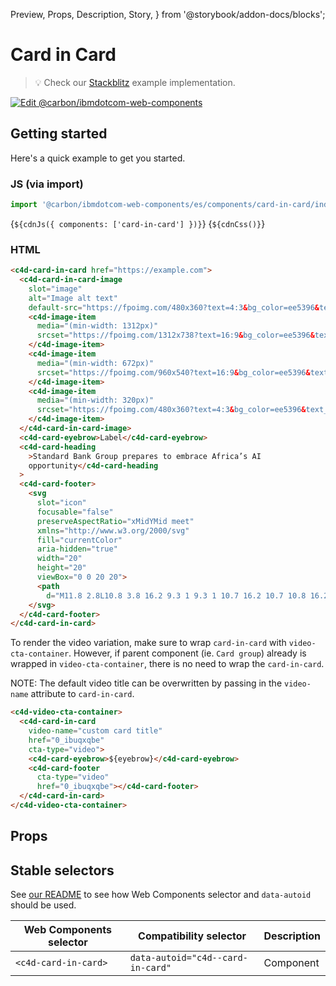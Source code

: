   Preview,
  Props,
  Description,
  Story,
} from '@storybook/addon-docs/blocks';

# Card in Card

> 💡 Check our
> [Stackblitz](https://stackblitz.com/github/carbon-design-system/carbon-for-ibm-dotcom/tree/main/packages/web-components/examples/stackblitz/components/card-in-card)
> example implementation.

[![Edit @carbon/ibmdotcom-web-components](https://developer.stackblitz.com/img/open_in_stackblitz.svg)](https://stackblitz.com/github/carbon-design-system/carbon-for-ibm-dotcom/tree/main/packages/web-components/examples/stackblitz/components/card-in-card)

## Getting started

Here's a quick example to get you started.

### JS (via import)

```javascript
import '@carbon/ibmdotcom-web-components/es/components/card-in-card/index.js';
```

<Markdown>{`${cdnJs({ components: ['card-in-card'] })}`}</Markdown>
<Markdown>{`${cdnCss()}`}</Markdown>

### HTML

```html
<c4d-card-in-card href="https://example.com">
  <c4d-card-in-card-image
    slot="image"
    alt="Image alt text"
    default-src="https://fpoimg.com/480x360?text=4:3&bg_color=ee5396&text_color=161616">
    <c4d-image-item
      media="(min-width: 1312px)"
      srcset="https://fpoimg.com/1312x738?text=16:9&bg_color=ee5396&text_color=161616">
    </c4d-image-item>
    <c4d-image-item
      media="(min-width: 672px)"
      srcset="https://fpoimg.com/960x540?text=16:9&bg_color=ee5396&text_color=161616">
    </c4d-image-item>
    <c4d-image-item
      media="(min-width: 320px)"
      srcset="https://fpoimg.com/480x360?text=4:3&bg_color=ee5396&text_color=161616">
    </c4d-image-item>
  </c4d-card-in-card-image>
  <c4d-card-eyebrow>Label</c4d-card-eyebrow>
  <c4d-card-heading
    >Standard Bank Group prepares to embrace Africa’s AI
    opportunity</c4d-card-heading
  >
  <c4d-card-footer>
    <svg
      slot="icon"
      focusable="false"
      preserveAspectRatio="xMidYMid meet"
      xmlns="http://www.w3.org/2000/svg"
      fill="currentColor"
      aria-hidden="true"
      width="20"
      height="20"
      viewBox="0 0 20 20">
      <path
        d="M11.8 2.8L10.8 3.8 16.2 9.3 1 9.3 1 10.7 16.2 10.7 10.8 16.2 11.8 17.2 19 10z"></path>
    </svg>
  </c4d-card-footer>
</c4d-card-in-card>
```

To render the video variation, make sure to wrap `card-in-card` with
`video-cta-container`. However, if parent component (ie. `Card group`) already
is wrapped in `video-cta-container`, there is no need to wrap the
`card-in-card`.

NOTE: The default video title can be overwritten by passing in the `video-name`
attribute to `card-in-card`.

```html
<c4d-video-cta-container>
  <c4d-card-in-card
    video-name="custom card title"
    href="0_ibuqxqbe"
    cta-type="video">
    <c4d-card-eyebrow>${eyebrow}</c4d-card-eyebrow>
    <c4d-card-footer
      cta-type="video"
      href="0_ibuqxqbe"></c4d-card-footer>
  </c4d-card-in-card>
</c4d-video-cta-container>
```

## Props

<Props of="c4d-card-in-card" />

## Stable selectors

See
[our README](https://github.com/carbon-design-system/carbon-for-ibm-dotcom/tree/main/packages/web-components#stable-selectors-for-analytics-and-integratione2e-testing-in-web-components)
to see how Web Components selector and `data-autoid` should be used.

| Web Components selector | Compatibility selector            | Description |
| ----------------------- | --------------------------------- | ----------- |
| `<c4d-card-in-card>`    | `data-autoid="c4d--card-in-card"` | Component   |

<Description markdown={contributing} />
